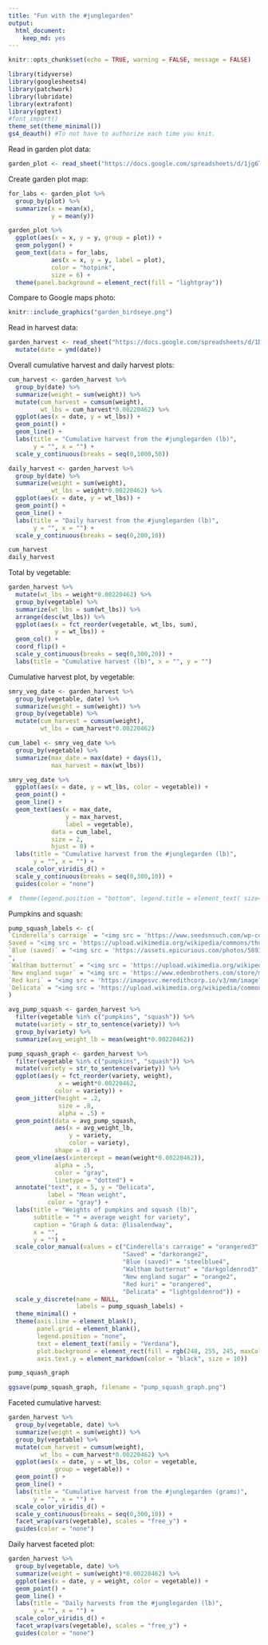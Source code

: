 ```yaml
---
title: "Fun with the #junglegarden"
output: 
  html_document:
    keep_md: yes
---
```


```r
knitr::opts_chunk$set(echo = TRUE, warning = FALSE, message = FALSE)
```

```r
library(tidyverse)
library(googlesheets4)
library(patchwork)
library(lubridate)
library(extrafont)
library(ggtext)
#font_import()
theme_set(theme_minimal())
gs4_deauth() #To not have to authorize each time you knit.
```

Read in garden plot data:
```r
garden_plot <- read_sheet("https://docs.google.com/spreadsheets/d/1jg6TTJWZhzaUo2WvW30g3bHbNPA4RD5nNs8l0HNSiaM/edit?usp=sharing")
```

Create garden plot map:
```r
for_labs <- garden_plot %>% 
  group_by(plot) %>% 
  summarize(x = mean(x),
            y = mean(y))

garden_plot %>% 
  ggplot(aes(x = x, y = y, group = plot)) +
  geom_polygon() +
  geom_text(data = for_labs, 
            aes(x = x, y = y, label = plot), 
            color = "hotpink",
            size = 6) +
  theme(panel.background = element_rect(fill = "lightgray"))

```

Compare to Google maps photo:

```r
knitr::include_graphics("garden_birdseye.png")
```


Read in harvest data:
```r
garden_harvest <- read_sheet("https://docs.google.com/spreadsheets/d/1DekSazCzKqPS2jnGhKue7tLxRU3GVL1oxi-4bEM5IWw/edit?usp=sharing") %>% 
  mutate(date = ymd(date))
```

Overall cumulative harvest and daily harvest plots:
```r
cum_harvest <- garden_harvest %>% 
  group_by(date) %>% 
  summarize(weight = sum(weight)) %>% 
  mutate(cum_harvest = cumsum(weight),
         wt_lbs = cum_harvest*0.00220462) %>%
  ggplot(aes(x = date, y = wt_lbs)) +
  geom_point() +
  geom_line() +
  labs(title = "Cumulative harvest from the #junglegarden (lb)",
       y = "", x = "") +
  scale_y_continuous(breaks = seq(0,1000,50))

daily_harvest <- garden_harvest %>% 
  group_by(date) %>% 
  summarize(weight = sum(weight),
            wt_lbs = weight*0.00220462) %>% 
  ggplot(aes(x = date, y = wt_lbs)) +
  geom_point() +
  geom_line() +
  labs(title = "Daily harvest from the #junglegarden (lb)",
       y = "", x = "") +
  scale_y_continuous(breaks = seq(0,200,10))

cum_harvest 
daily_harvest
```

Total by vegetable:

```r
garden_harvest %>% 
  mutate(wt_lbs = weight*0.00220462) %>%
  group_by(vegetable) %>% 
  summarize(wt_lbs = sum(wt_lbs)) %>% 
  arrange(desc(wt_lbs)) %>% 
  ggplot(aes(x = fct_reorder(vegetable, wt_lbs, sum),
             y = wt_lbs)) +
  geom_col() +
  coord_flip() +
  scale_y_continuous(breaks = seq(0,300,20)) +
  labs(title = "Cumulative harvest (lb)", x = "", y = "")

```


Cumulative harvest plot, by vegetable:
```r
smry_veg_date <- garden_harvest %>% 
  group_by(vegetable, date) %>% 
  summarize(weight = sum(weight)) %>% 
  group_by(vegetable) %>% 
  mutate(cum_harvest = cumsum(weight),
         wt_lbs = cum_harvest*0.00220462)

cum_label <- smry_veg_date %>% 
  group_by(vegetable) %>% 
  summarize(max_date = max(date) + days(1),
            max_harvest = max(wt_lbs)) 

smry_veg_date %>%
  ggplot(aes(x = date, y = wt_lbs, color = vegetable)) +
  geom_point() +
  geom_line() +
  geom_text(aes(x = max_date, 
                y = max_harvest, 
                label = vegetable),
            data = cum_label,
            size = 2,
            hjust = 0) +
  labs(title = "Cumulative harvest from the #junglegarden (lb)",
       y = "", x = "") +
  scale_color_viridis_d() +
  scale_y_continuous(breaks = seq(0,300,10)) +    
  guides(color = "none")

#  theme(legend.position = "bottom", legend.title = element_text( size=2), legend.text=element_text(size=2)) 
```

Pumpkins and squash:
```r
pump_squash_labels <- c(
`Cinderella's carraige` = "<img src = 'https://www.seedsnsuch.com/wp-content/uploads/2019/06/cinderella.jpg' width='60' /><br>*Cinderella's carraige*",
Saved = "<img src = 'https://upload.wikimedia.org/wikipedia/commons/thumb/5/5c/FrenchMarketPumpkinsB.jpg/1920px-FrenchMarketPumpkinsB.jpg' width='60' /><br>*Saved*",
`Blue (saved)` = "<img src = 'https://assets.epicurious.com/photos/5893bf1d69cf1107794eb174/6:4/w_1600%2Cc_limit/blue-hubbard-squash-020217.jpg' width='60' /><br>*Blue (saved)*
",
`Waltham butternut` = "<img src = 'https://upload.wikimedia.org/wikipedia/commons/thumb/7/77/Cucurbita_moschata_Butternut_2012_G2.jpg/440px-Cucurbita_moschata_Butternut_2012_G2.jpg' width='60' /><br>*Waltham butternut*",
`New england sugar` = "<img src = 'https://www.edenbrothers.com/store/media/Seeds-Vegetables/resized/SVPUM117-1_medium.jpg' width='60' /><br>*New england sugar*",
`Red kuri` = "<img src = 'https://imagesvc.meredithcorp.io/v3/mm/image?q=85&c=sc&poi=face&w=650&h=340&url=https%3A%2F%2Fstatic.onecms.io%2Fwp-content%2Fuploads%2Fsites%2F43%2F2017%2F10%2F454124-Red-Kuri-Squash-or-Hokkaido-Pumpkin-Photo-via-Bigstock-650x465.jpg' width='60' /><br>*Red kuri*",
`Delicata` = "<img src = 'https://upload.wikimedia.org/wikipedia/commons/thumb/f/f0/Cucurbita_pepo_Delicata_squash_Green_Mountain_Girls_Farm.jpg/440px-Cucurbita_pepo_Delicata_squash_Green_Mountain_Girls_Farm.jpg' width='60' /><br>*Delicata*"
)

avg_pump_squash <- garden_harvest %>% 
  filter(vegetable %in% c("pumpkins", "squash")) %>% 
  mutate(variety = str_to_sentence(variety)) %>% 
  group_by(variety) %>% 
  summarize(avg_weight_lb = mean(weight*0.00220462))

pump_squash_graph <- garden_harvest %>% 
  filter(vegetable %in% c("pumpkins", "squash")) %>% 
  mutate(variety = str_to_sentence(variety)) %>% 
  ggplot(aes(y = fct_reorder(variety, weight), 
              x = weight*0.00220462,
             color = variety)) + 
  geom_jitter(height = .2, 
              size = .8,
              alpha = .5) +
  geom_point(data = avg_pump_squash,
             aes(x = avg_weight_lb,
                 y = variety,
                 color = variety),
             shape = 8) +
  geom_vline(aes(xintercept = mean(weight*0.00220462)),
             alpha = .5,
             color = "gray",
             linetype = "dotted") +
  annotate("text", x = 5, y = "Delicata",
           label = "Mean weight",
           color = "gray") +
  labs(title = "Weights of pumpkins and squash (lb)",
       subtitle = "* = average weight for variety",
       caption = "Graph & data: @lisalendway",
       x = "",
       y = "") +
  scale_color_manual(values = c("Cinderella's carraige" = "orangered3",
                                "Saved" = "darkorange2",
                                "Blue (saved)" = "steelblue4",
                                "Waltham butternut" = "darkgoldenrod3",
                                "New england sugar" = "orange2",
                                "Red kuri" = "orangered",
                                "Delicata" = "lightgoldenrod")) +
  scale_y_discrete(name = NULL,
                   labels = pump_squash_labels) +
  theme_minimal() +
  theme(axis.line = element_blank(),
        panel.grid = element_blank(),
        legend.position = "none",
        text = element_text(family = "Verdana"),
        plot.background = element_rect(fill = rgb(248, 255, 245, maxColorValue = 255)),
        axis.text.y = element_markdown(color = "black", size = 10)) 

pump_squash_graph
```

```r
ggsave(pump_squash_graph, filename = "pump_squash_graph.png")
```


Faceted cumulative harvest:
```r
garden_harvest %>% 
  group_by(vegetable, date) %>% 
  summarize(weight = sum(weight)) %>% 
  group_by(vegetable) %>% 
  mutate(cum_harvest = cumsum(weight),
         wt_lbs = cum_harvest*0.00220462) %>%
  ggplot(aes(x = date, y = wt_lbs, color = vegetable, 
             group = vegetable)) +
  geom_point() +
  geom_line() +
  labs(title = "Cumulative harvest from the #junglegarden (grams)",
       y = "", x = "") +
  scale_color_viridis_d() +
  scale_y_continuous(breaks = seq(0,300,10)) +
  facet_wrap(vars(vegetable), scales = "free_y") +
  guides(color = "none")
```

Daily harvest faceted plot:
```r
garden_harvest %>% 
  group_by(vegetable, date) %>% 
  summarize(weight = sum(weight)*0.00220462) %>% 
  ggplot(aes(x = date, y = weight, color = vegetable)) +
  geom_point() +
  geom_line() +
  labs(title = "Daily harvests from the #junglegarden (lb)",
       y = "", x = "") +
  scale_color_viridis_d() +
  facet_wrap(vars(vegetable), scales = "free_y") +
  guides(color = "none")
```



